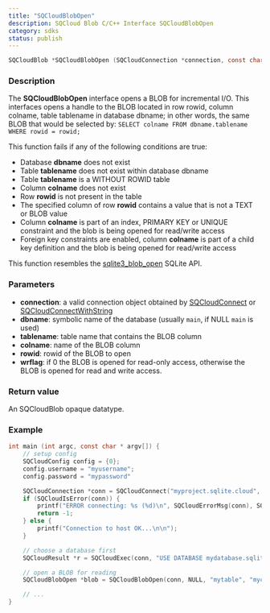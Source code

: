 ```yaml
---
title: "SQCloudBlobOpen"
description: SQCloud Blob C/C++ Interface SQCloudBlobOpen
category: sdks
status: publish
---
```


```c
SQCloudBlob *SQCloudBlobOpen (SQCloudConnection *connection, const char *dbname, const char *tablename, const char *colname, int64_t rowid, bool wrflag);
```

### Description
The **SQCloudBlobOpen** interface opens a BLOB for incremental I/O. This interfaces opens a handle to the BLOB located in row rowid, column colname, table tablename in database dbname; in other words, the same BLOB that would be selected by: `SELECT colname FROM dbname.tablename WHERE rowid = rowid;`

This function fails if any of the following conditions are true:
* Database **dbname** does not exist
* Table **tablename** does not exist within database dbname
* Table **tablename** is a WITHOUT ROWID table
* Column **colname** does not exist
* Row **rowid** is not present in the table
* The specified column of row **rowid** contains a value that is not a TEXT or BLOB value
* Column **colname** is part of an index, PRIMARY KEY or UNIQUE constraint and the blob is being opened for read/write access
* Foreign key constraints are enabled, column **colname** is part of a child key definition and the blob is being opened for read/write access

This function resembles the [sqlite3_blob_open](https://www.sqlite.org/c3ref/blob_open.html) SQLite API. 

### Parameters
* **connection**: a valid connection object obtained by [SQCloudConnect](/docs/sqlite-cloud/sdks/c/sqcloudconnect) or [SQCloudConnectWithString](/docs/sqlite-cloud/sdks/c/sqcloudconnectwithstring)
* **dbname**: symbolic name of the database (usually `main`, if NULL `main` is used)
* **tablename**: table name that contains the BLOB column 
* **colname**: name of the BLOB column
* **rowid**: rowid of the BLOB to open
* **wrflag**: if 0 the BLOB is opened for read-only access, otherwise the BLOB is opened for read and write access.


### Return value
An SQCloudBlob opaque datatype.

### Example
```c
int main (int argc, const char * argv[]) {
    // setup config
    SQCloudConfig config = {0};
    config.username = "myusername";
    config.password = "mypassword"

    SQCloudConnection *conn = SQCloudConnect("myproject.sqlite.cloud", SQCLOUD_DEFAULT_PORT, &config);
    if (SQCloudIsError(conn)) {
        printf("ERROR connecting: %s (%d)\n", SQCloudErrorMsg(conn), SQCloudErrorCode(conn));
        return -1;
    } else {
        printf("Connection to host OK...\n\n");
    }

    // choose a database first
    SQCloudResult *r = SQCloudExec(conn, "USE DATABASE mydatabase.sqlite;");

    // open a BLOB for reading
    SQCloudBlobOpen *blob = SQCloudBlobOpen(conn, NULL, "mytable", "mycolumn", 1, 0);

    // ...
}
```